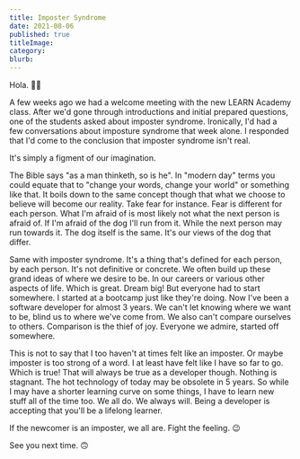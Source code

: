 ```yaml
---
title: Imposter Syndrome
date: 2021-08-06
published: true
titleImage:
category:
blurb:
---
```


Hola. 👋🏾

A few weeks ago we had a welcome meeting with the new LEARN Academy class. After we'd gone through introductions and initial prepared questions, one of the students asked about imposter syndrome. Ironically, I'd had a few conversations about imposture syndrome that week alone. I responded that I'd come to the conclusion that imposter syndrome isn't real.

It's simply a figment of our imagination.

The Bible says "as a man thinketh, so is he". In "modern day" terms you could equate that to "change your words, change your world" or something like that. It boils down to the same concept though that what we choose to believe will become our reality. Take fear for instance. Fear is different for each person. What I'm afraid of is most likely not what the next person is afraid of. If I'm afraid of the dog I'll run from it. While the next person may run towards it. The dog itself is the same. It's our views of the dog that differ.

Same with imposter syndrome. It's a thing that's defined for each person, by each person. It's not definitive or concrete. We often build up these grand ideas of where we desire to be. In our careers or various other aspects of life. Which is great. Dream big! But everyone had to start somewhere. I started at a bootcamp just like they're doing. Now I've been a software developer for almost 3 years. We can't let knowing where we want to be, blind us to where we've come from. We also can't compare ourselves to others. Comparison is the thief of joy. Everyone we admire, started off somewhere.

This is not to say that I too haven't at times felt like an imposter. Or maybe imposter is too strong of a word. I at least have felt like I have so far to go. Which is true! That will always be true as a developer though. Nothing is stagnant. The hot technology of today may be obsolete in 5 years. So while I may have a shorter learning curve on some things, I have to learn new stuff all of the time too. We all do. We always will. Being a developer is accepting that you'll be a lifelong learner.

If the newcomer is an imposter, we all are. Fight the feeling. 😉

See you next time. 🙃
